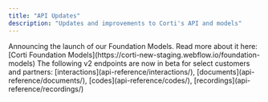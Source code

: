 ```yaml
---
title: "API Updates"
description: "Updates and improvements to Corti's API and models"
---
```


<Update label="2025-01-28">
  Announcing the launch of our Foundation Models. Read more about it here: [Corti Foundation Models](https://corti-new-staging.webflow.io/foundation-models)
</Update>

<Update label="2024-11-01">
  The following v2 endpoints are now in beta for select customers and partners: [interactions](api-reference/interactions/), [documents](api-reference/documents/), [codes](api-reference/codes/), [recordings](api-reference/recordings/)
</Update>